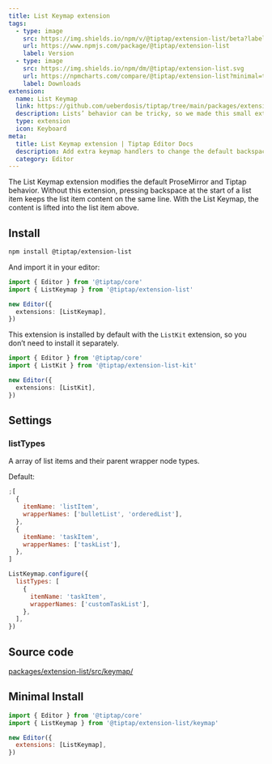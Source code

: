 ```yaml
---
title: List Keymap extension
tags:
  - type: image
    src: https://img.shields.io/npm/v/@tiptap/extension-list/beta?label=version
    url: https://www.npmjs.com/package/@tiptap/extension-list
    label: Version
  - type: image
    src: https://img.shields.io/npm/dm/@tiptap/extension-list.svg
    url: https://npmcharts.com/compare/@tiptap/extension-list?minimal=true
    label: Downloads
extension:
  name: List Keymap
  link: https://github.com/ueberdosis/tiptap/tree/main/packages/extension-list
  description: Lists’ behavior can be tricky, so we made this small extension to make them easier to work with.
  type: extension
  icon: Keyboard
meta:
  title: List Keymap extension | Tiptap Editor Docs
  description: Add extra keymap handlers to change the default backspace and delete behavior for lists. Learn more in our docs!
  category: Editor
---
```



The List Keymap extension modifies the default ProseMirror and Tiptap behavior. Without this extension, pressing backspace at the start of a list item keeps the list item content on the same line. With the List Keymap, the content is lifted into the list item above.

<CodeDemo path="/Extensions/ListKeymap" />

## Install

```bash
npm install @tiptap/extension-list
```

And import it in your editor:

```ts
import { Editor } from '@tiptap/core'
import { ListKeymap } from '@tiptap/extension-list'

new Editor({
  extensions: [ListKeymap],
})
```

This extension is installed by default with the `ListKit` extension, so you don’t need to install it separately.

```ts
import { Editor } from '@tiptap/core'
import { ListKit } from '@tiptap/extension-list-kit'

new Editor({
  extensions: [ListKit],
})
```

## Settings

### listTypes

A array of list items and their parent wrapper node types.

Default:

```js
;[
  {
    itemName: 'listItem',
    wrapperNames: ['bulletList', 'orderedList'],
  },
  {
    itemName: 'taskItem',
    wrapperNames: ['taskList'],
  },
]
```

```js
ListKeymap.configure({
  listTypes: [
    {
      itemName: 'taskItem',
      wrapperNames: ['customTaskList'],
    },
  ],
})
```

## Source code

[packages/extension-list/src/keymap/](https://github.com/ueberdosis/tiptap/blob/main/packages/extension-list/src/keymap/)

## Minimal Install

```js
import { Editor } from '@tiptap/core'
import { ListKeymap } from '@tiptap/extension-list/keymap'

new Editor({
  extensions: [ListKeymap],
})
```
